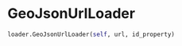 # GeoJsonUrlLoader { #brdr.loader.GeoJsonUrlLoader }

```python
loader.GeoJsonUrlLoader(self, url, id_property)
```

